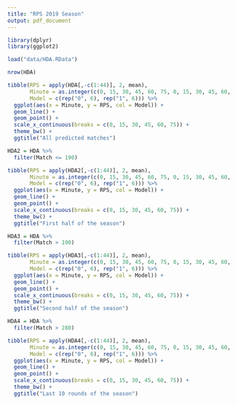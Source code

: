 ```yaml
---
title: "RPS 2019 Season"
output: pdf_document
---
```


```r
library(dplyr)
library(ggplot2)

load("data/HDA.RData")

nrow(HDA)
```

```r
tibble(RPS = apply(HDA[,-c(1:44)], 2, mean),
       Minute = as.integer(c(0, 15, 30, 45, 60, 75, 0, 15, 30, 45, 60, 75)),
       Model = c(rep("0", 6), rep("1", 6))) %>%
  ggplot(aes(x = Minute, y = RPS, col = Model)) +
  geom_line() +
  geom_point() +
  scale_x_continuous(breaks = c(0, 15, 30, 45, 60, 75)) +
  theme_bw() +
  ggtitle("All predicted matches")
```

```r
HDA2 = HDA %>%
  filter(Match <= 190)

tibble(RPS = apply(HDA2[,-c(1:44)], 2, mean),
       Minute = as.integer(c(0, 15, 30, 45, 60, 75, 0, 15, 30, 45, 60, 75)),
       Model = c(rep("0", 6), rep("1", 6))) %>%
  ggplot(aes(x = Minute, y = RPS, col = Model)) +
  geom_line() +
  geom_point() +
  scale_x_continuous(breaks = c(0, 15, 30, 45, 60, 75)) +
  theme_bw() +
  ggtitle("First half of the season")
```

```r
HDA3 = HDA %>%
  filter(Match > 190)

tibble(RPS = apply(HDA3[,-c(1:44)], 2, mean),
       Minute = as.integer(c(0, 15, 30, 45, 60, 75, 0, 15, 30, 45, 60, 75)),
       Model = c(rep("0", 6), rep("1", 6))) %>%
  ggplot(aes(x = Minute, y = RPS, col = Model)) +
  geom_line() +
  geom_point() +
  scale_x_continuous(breaks = c(0, 15, 30, 45, 60, 75)) +
  theme_bw() +
  ggtitle("Second half of the season")
```

```r
HDA4 = HDA %>%
  filter(Match > 280)

tibble(RPS = apply(HDA4[,-c(1:44)], 2, mean),
       Minute = as.integer(c(0, 15, 30, 45, 60, 75, 0, 15, 30, 45, 60, 75)),
       Model = c(rep("0", 6), rep("1", 6))) %>%
  ggplot(aes(x = Minute, y = RPS, col = Model)) +
  geom_line() +
  geom_point() +
  scale_x_continuous(breaks = c(0, 15, 30, 45, 60, 75)) +
  theme_bw() +
  ggtitle("Last 10 rounds of the season")
```

